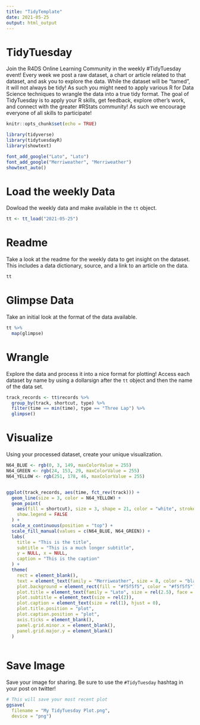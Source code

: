 ```yaml
---
title: "TidyTemplate"
date: 2021-05-25
output: html_output
---
```


# TidyTuesday

Join the R4DS Online Learning Community in the weekly #TidyTuesday event!
Every week we post a raw dataset, a chart or article related to that dataset, and ask you to explore the data.
While the dataset will be “tamed”, it will not always be tidy! As such you might need to apply various R for Data Science techniques to wrangle the data into a true tidy format.
The goal of TidyTuesday is to apply your R skills, get feedback, explore other’s work, and connect with the greater #RStats community!
As such we encourage everyone of all skills to participate!

```r

knitr::opts_chunk$set(echo = TRUE)

library(tidyverse)
library(tidytuesdayR)
library(showtext)

font_add_google("Lato", "Lato")
font_add_google("Merriweather", "Merriweather")
showtext_auto()

```

# Load the weekly Data

Dowload the weekly data and make available in the `tt` object.

```r

tt <- tt_load("2021-05-25")

```


# Readme

Take a look at the readme for the weekly data to get insight on the dataset.
This includes a data dictionary, source, and a link to an article on the data.

```r

tt

```


# Glimpse Data

Take an initial look at the format of the data available.

```r

tt %>% 
  map(glimpse)

```

# Wrangle

Explore the data and process it into a nice format for plotting! Access each dataset by name by using a dollarsign after the `tt` object and then the name of the data set.

```r

track_records <- tt$records %>% 
  group_by(track, shortcut, type) %>% 
  filter(time == min(time), type == "Three Lap") %>% 
  glimpse()

```


# Visualize

Using your processed dataset, create your unique visualization.

```r

N64_BLUE <- rgb(0, 3, 149, maxColorValue = 255)
N64_GREEN <- rgb(24, 153, 29, maxColorValue = 255)
N64_YELLOW <- rgb(251, 178, 46, maxColorValue = 255)


ggplot(track_records, aes(time, fct_rev(track))) +
  geom_line(size = 3, color = N64_YELLOW) +
  geom_point(
    aes(fill = shortcut), size = 3, shape = 21, color = "white", stroke = 1,
    show.legend = FALSE
  ) +
  scale_x_continuous(position = "top") +
  scale_fill_manual(values = c(N64_BLUE, N64_GREEN)) +
  labs(
    title = "This is the title",
    subtitle = "This is a much longer subtitle",
    y = NULL, x = NULL, 
    caption = "This is the caption"
  ) +
  theme(
    rect = element_blank(),
    text = element_text(family = "Merriweather", size = 8, color = "black"),
    plot.background = element_rect(fill = "#f5f5f5", color = "#f5f5f5"),
    plot.title = element_text(family = "Lato", size = rel(2.5), face = "bold"),
    plot.subtitle = element_text(size = rel(2)),
    plot.caption = element_text(size = rel(1), hjust = 0),
    plot.title.position = "plot",
    plot.caption.position = "plot",
    axis.ticks = element_blank(),
    panel.grid.minor.x = element_blank(),
    panel.grid.major.y = element_blank()
  )
  
```

# Save Image

Save your image for sharing. Be sure to use the `#TidyTuesday` hashtag in your post on twitter! 

```r

# This will save your most recent plot
ggsave(
  filename = "My TidyTuesday Plot.png",
  device = "png")

```
